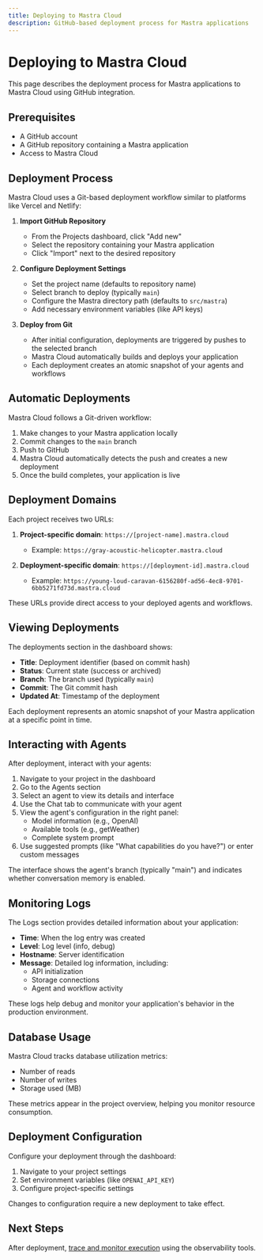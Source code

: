 ```yaml
---
title: Deploying to Mastra Cloud
description: GitHub-based deployment process for Mastra applications
---
```


# Deploying to Mastra Cloud

This page describes the deployment process for Mastra applications to Mastra Cloud using GitHub integration.

## Prerequisites

- A GitHub account
- A GitHub repository containing a Mastra application
- Access to Mastra Cloud

## Deployment Process

Mastra Cloud uses a Git-based deployment workflow similar to platforms like Vercel and Netlify:

1. **Import GitHub Repository**
   - From the Projects dashboard, click "Add new"
   - Select the repository containing your Mastra application
   - Click "Import" next to the desired repository

2. **Configure Deployment Settings**
   - Set the project name (defaults to repository name)
   - Select branch to deploy (typically `main`)
   - Configure the Mastra directory path (defaults to `src/mastra`)
   - Add necessary environment variables (like API keys)

3. **Deploy from Git**
   - After initial configuration, deployments are triggered by pushes to the selected branch
   - Mastra Cloud automatically builds and deploys your application
   - Each deployment creates an atomic snapshot of your agents and workflows

## Automatic Deployments

Mastra Cloud follows a Git-driven workflow:

1. Make changes to your Mastra application locally
2. Commit changes to the `main` branch
3. Push to GitHub
4. Mastra Cloud automatically detects the push and creates a new deployment
5. Once the build completes, your application is live

## Deployment Domains

Each project receives two URLs:

1. **Project-specific domain**: `https://[project-name].mastra.cloud`
   - Example: `https://gray-acoustic-helicopter.mastra.cloud`

2. **Deployment-specific domain**: `https://[deployment-id].mastra.cloud`
   - Example: `https://young-loud-caravan-6156280f-ad56-4ec8-9701-6bb5271fd73d.mastra.cloud`

These URLs provide direct access to your deployed agents and workflows.

## Viewing Deployments

The deployments section in the dashboard shows:

- **Title**: Deployment identifier (based on commit hash)
- **Status**: Current state (success or archived)
- **Branch**: The branch used (typically `main`)
- **Commit**: The Git commit hash
- **Updated At**: Timestamp of the deployment

Each deployment represents an atomic snapshot of your Mastra application at a specific point in time.

## Interacting with Agents

After deployment, interact with your agents:

1. Navigate to your project in the dashboard
2. Go to the Agents section
3. Select an agent to view its details and interface
4. Use the Chat tab to communicate with your agent
5. View the agent's configuration in the right panel:
   - Model information (e.g., OpenAI)
   - Available tools (e.g., getWeather)
   - Complete system prompt
6. Use suggested prompts (like "What capabilities do you have?") or enter custom messages

The interface shows the agent's branch (typically "main") and indicates whether conversation memory is enabled.

## Monitoring Logs

The Logs section provides detailed information about your application:

- **Time**: When the log entry was created
- **Level**: Log level (info, debug)
- **Hostname**: Server identification
- **Message**: Detailed log information, including:
  - API initialization
  - Storage connections
  - Agent and workflow activity

These logs help debug and monitor your application's behavior in the production environment.

## Database Usage

Mastra Cloud tracks database utilization metrics:

- Number of reads
- Number of writes
- Storage used (MB)

These metrics appear in the project overview, helping you monitor resource consumption.

## Deployment Configuration

Configure your deployment through the dashboard:

1. Navigate to your project settings
2. Set environment variables (like `OPENAI_API_KEY`)
3. Configure project-specific settings

Changes to configuration require a new deployment to take effect.

## Next Steps

After deployment, [trace and monitor execution](/docs/mastra-cloud/observability) using the observability tools.
